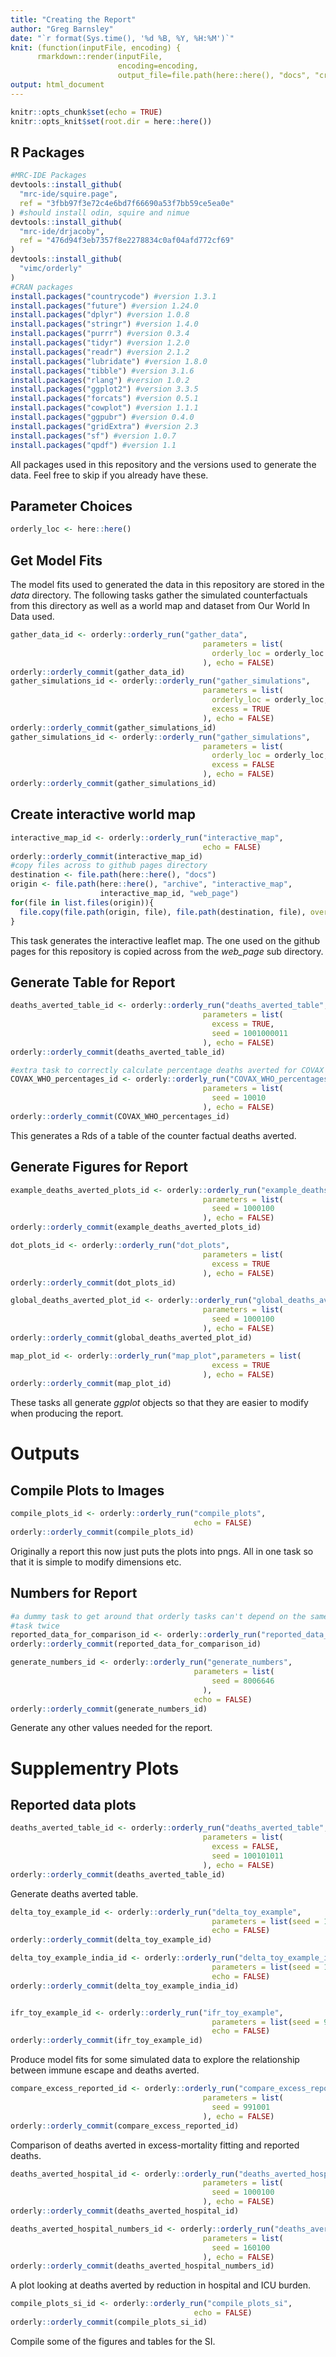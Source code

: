 ```yaml
---
title: "Creating the Report"
author: "Greg Barnsley"
date: "`r format(Sys.time(), '%d %B, %Y, %H:%M')`"
knit: (function(inputFile, encoding) { 
      rmarkdown::render(inputFile,
                        encoding=encoding, 
                        output_file=file.path(here::here(), "docs", "create_report.html")) })
output: html_document
---
```


```r
knitr::opts_chunk$set(echo = TRUE)
knitr::opts_knit$set(root.dir = here::here())
```

## R Packages

```r
#MRC-IDE Packages
devtools::install_github(
  "mrc-ide/squire.page",
  ref = "3fbb97f3e72c4e6bd7f66690a53f7bb59ce5ea0e"
) #should install odin, squire and nimue
devtools::install_github(
  "mrc-ide/drjacoby",
  ref = "476d94f3eb7357f8e2278834c0af04afd772cf69"
)
devtools::install_github(
  "vimc/orderly"
)
#CRAN packages
install.packages("countrycode") #version 1.3.1
install.packages("future") #version 1.24.0
install.packages("dplyr") #version 1.0.8
install.packages("stringr") #version 1.4.0
install.packages("purrr") #version 0.3.4
install.packages("tidyr") #version 1.2.0
install.packages("readr") #version 2.1.2
install.packages("lubridate") #version 1.8.0
install.packages("tibble") #version 3.1.6
install.packages("rlang") #version 1.0.2
install.packages("ggplot2") #version 3.3.5
install.packages("forcats") #version 0.5.1
install.packages("cowplot") #version 1.1.1
install.packages("ggpubr") #version 0.4.0
install.packages("gridExtra") #version 2.3
install.packages("sf") #version 1.0.7
install.packages("qpdf") #version 1.1
```

All packages used in this repository and the versions used to generate the data.
Feel free to skip if you already have these.

## Parameter Choices

```r
orderly_loc <- here::here()
```

## Get Model Fits

The model fits used to generated the data in this repository are stored in the 
*data* directory. The following tasks gather the simulated counterfactuals from
this directory as well as a world map and dataset from Our World In Data used.

```r
gather_data_id <- orderly::orderly_run("gather_data",
                                           parameters = list(
                                             orderly_loc = orderly_loc
                                           ), echo = FALSE)
orderly::orderly_commit(gather_data_id)
gather_simulations_id <- orderly::orderly_run("gather_simulations",
                                           parameters = list(
                                             orderly_loc = orderly_loc,
                                             excess = TRUE
                                           ), echo = FALSE)
orderly::orderly_commit(gather_simulations_id)
gather_simulations_id <- orderly::orderly_run("gather_simulations",
                                           parameters = list(
                                             orderly_loc = orderly_loc,
                                             excess = FALSE
                                           ), echo = FALSE)
orderly::orderly_commit(gather_simulations_id)
```

## Create interactive world map

```r
interactive_map_id <- orderly::orderly_run("interactive_map",
                                           echo = FALSE)
orderly::orderly_commit(interactive_map_id)
#copy files across to github pages directory
destination <- file.path(here::here(), "docs")
origin <- file.path(here::here(), "archive", "interactive_map", 
                    interactive_map_id, "web_page")
for(file in list.files(origin)){
  file.copy(file.path(origin, file), file.path(destination, file), overwrite = TRUE)
}
```

This task generates the interactive leaflet map. The one used on the github 
pages for this repository is copied across from the *web_page* sub directory.

## Generate Table for Report

```r
deaths_averted_table_id <- orderly::orderly_run("deaths_averted_table",
                                           parameters = list(
                                             excess = TRUE,
                                             seed = 1001000011
                                           ), echo = FALSE)
orderly::orderly_commit(deaths_averted_table_id)

#extra task to correctly calculate percentage deaths averted for COVAX and WHO
COVAX_WHO_percentages_id <- orderly::orderly_run("COVAX_WHO_percentages",
                                           parameters = list(
                                             seed = 10010
                                           ), echo = FALSE)
orderly::orderly_commit(COVAX_WHO_percentages_id)
```

This generates a Rds of a table of the counter factual deaths averted.

## Generate Figures for Report

```r
example_deaths_averted_plots_id <- orderly::orderly_run("example_deaths_averted_plots",
                                           parameters = list(
                                             seed = 1000100
                                           ), echo = FALSE)
orderly::orderly_commit(example_deaths_averted_plots_id)

dot_plots_id <- orderly::orderly_run("dot_plots",
                                           parameters = list(
                                             excess = TRUE
                                           ), echo = FALSE)
orderly::orderly_commit(dot_plots_id)

global_deaths_averted_plot_id <- orderly::orderly_run("global_deaths_averted_plot",
                                           parameters = list(
                                             seed = 1000100
                                           ), echo = FALSE)
orderly::orderly_commit(global_deaths_averted_plot_id)

map_plot_id <- orderly::orderly_run("map_plot",parameters = list(
                                             excess = TRUE
                                           ), echo = FALSE)
orderly::orderly_commit(map_plot_id)
```

These tasks all generate *ggplot* objects so that they are easier to modify when
producing the report.

# Outputs

## Compile Plots to Images

```r
compile_plots_id <- orderly::orderly_run("compile_plots",
                                         echo = FALSE)
orderly::orderly_commit(compile_plots_id)
```

Originally a report this now just puts the plots into pngs. All in one task so
that it is simple to modify dimensions etc.

## Numbers for Report

```r
#a dummy task to get around that orderly tasks can't depend on the same type of
#task twice
reported_data_for_comparison_id <- orderly::orderly_run("reported_data_for_comparison")
orderly::orderly_commit(reported_data_for_comparison_id)

generate_numbers_id <- orderly::orderly_run("generate_numbers",
                                         parameters = list(
                                             seed = 8006646
                                           ),
                                         echo = FALSE)
orderly::orderly_commit(generate_numbers_id)
```

Generate any other values needed for the report.

# Supplementry Plots

## Reported data plots

```r
deaths_averted_table_id <- orderly::orderly_run("deaths_averted_table",
                                           parameters = list(
                                             excess = FALSE,
                                             seed = 100101011
                                           ), echo = FALSE)
orderly::orderly_commit(deaths_averted_table_id)
```

Generate deaths averted table.

```r
delta_toy_example_id <- orderly::orderly_run("delta_toy_example",
                                             parameters = list(seed = 10001),
                                             echo = FALSE)
orderly::orderly_commit(delta_toy_example_id)

delta_toy_example_india_id <- orderly::orderly_run("delta_toy_example_india",
                                             parameters = list(seed = 1012),
                                             echo = FALSE)
orderly::orderly_commit(delta_toy_example_india_id)


ifr_toy_example_id <- orderly::orderly_run("ifr_toy_example",
                                             parameters = list(seed = 99),
                                             echo = FALSE)
orderly::orderly_commit(ifr_toy_example_id)
```

Produce model fits for some simulated data to explore the relationship between
immune escape and deaths averted.

```r
compare_excess_reported_id <- orderly::orderly_run("compare_excess_reported",
                                           parameters = list(
                                             seed = 991001
                                           ), echo = FALSE)
orderly::orderly_commit(compare_excess_reported_id)
```

Comparison of deaths averted in excess-mortality fitting and reported deaths.

```r
deaths_averted_hospital_id <- orderly::orderly_run("deaths_averted_hospital",
                                           parameters = list(
                                             seed = 1000100
                                           ), echo = FALSE)
orderly::orderly_commit(deaths_averted_hospital_id)

deaths_averted_hospital_numbers_id <- orderly::orderly_run("deaths_averted_hospital_numbers",
                                           parameters = list(
                                             seed = 160100
                                           ), echo = FALSE)
orderly::orderly_commit(deaths_averted_hospital_numbers_id)
```

A plot looking at deaths averted by reduction in hospital and ICU burden.

```r
compile_plots_si_id <- orderly::orderly_run("compile_plots_si",
                                         echo = FALSE)
orderly::orderly_commit(compile_plots_si_id)
```

Compile some of the figures and tables for the SI.
